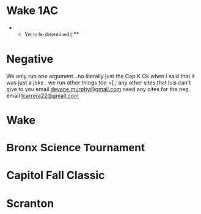 =Wake 1AC= 

**<span style="font-family: Times New Roman;">Yet to be determined (:</span>** 

=Negative= 

We only run one argument...no literally just the Cap K
Ok when i said that it was just a joke . we run other things too =] ; any other sites that luis can't give to you email [[mailto:devane.murphy@gmail.com|devane.murphy@gmail.com]]
need any cites for the neg email [[mailto:lcarrera22@gmail.com|lcarrera22@gmail.com]]


=Wake= 




=<span style="font-family: Arial,Helvetica,sans-serif;">Bronx Science Tournament</span>= 



=Capitol Fall Classic= 



=Scranton=
